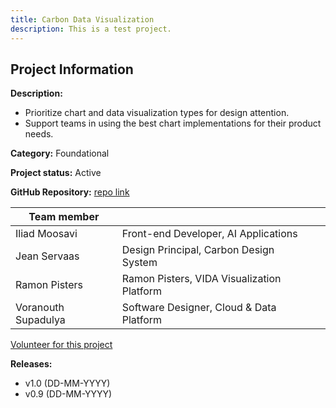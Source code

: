 ```yaml
---
title: Carbon Data Visualization
description: This is a test project.
---
```


## Project Information

**Description:**

- Prioritize chart and data visualization types for design attention.
- Support teams in using the best chart implementations for their product needs.

**Category:** Foundational

**Project status:** Active

**GitHub Repository:** [repo link](https://github.com)

| Team member         |                                            |     |
| ------------------- | ------------------------------------------ | --- |
| Iliad Moosavi       | Front-end Developer, AI Applications       |
| Jean Servaas        | Design Principal, Carbon Design System     |
| Ramon Pisters       | Ramon Pisters, VIDA Visualization Platform |
| Voranouth Supadulya | Software Designer, Cloud & Data Platform   |

[Volunteer for this project](http://testlink)

**Releases:**

- v1.0 (DD-MM-YYYY)
- v0.9 (DD-MM-YYYY)
